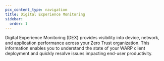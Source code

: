 ```yaml
---
pcx_content_type: navigation
title: Digital Experience Monitoring
sidebar:
  order: 1
---
```



Digital Experience Monitoring (DEX) provides visibility into device, network, and application performance across your Zero Trust organization. This information enables you to understand the state of your WARP client deployment and quickly resolve issues impacting end-user productivity.

<DirectoryListing />
